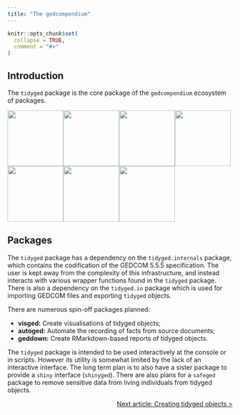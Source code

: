 ```yaml
---
title: "The gedcompendium"
---
```


```r
knitr::opts_chunk$set(
  collapse = TRUE,
  comment = "#>"
)
```

## Introduction

The `tidyged` package is the core package of the `gedcompendium` ecosystem of packages.

<a href="https://github.com/jl5000/tidyged.internals"><img src="https://raw.githubusercontent.com/jl5000/tidyged.internals/main/man/figures/logo.png" align="center" height="125"></a><a href="https://github.com/jl5000/tidyged"><img src="https://raw.githubusercontent.com/jl5000/tidyged/master/man/figures/logo.png" align="center" height="125"></a><a href="https://github.com/jl5000/tidyged.io"><img src="https://raw.githubusercontent.com/jl5000/tidyged.io/main/man/figures/logo.png" align="center" height="125"></a><a href="https://github.com/jl5000/gedcompendium"><img src="https://raw.githubusercontent.com/jl5000/gedcompendium/main/man/figures/logo.png" align="center" height="125"></a><a href="https://github.com/jl5000/visged"><img src="https://raw.githubusercontent.com/jl5000/visged/master/man/figures/logo.png" align="center" height="125"></a><a href="https://github.com/jl5000/autoged"><img src="https://raw.githubusercontent.com/jl5000/autoged/main/man/figures/logo.png" align="center" height="125"></a><a href="https://github.com/jl5000/geddown"><img src="https://raw.githubusercontent.com/jl5000/geddown/main/man/figures/logo.png" align="center" height="125"></a> 


## Packages

The `tidyged` package has a dependency on the `tidyged.internals` package, which contains the codification of the GEDCOM 5.5.5 specification. The user is kept away from the complexity of this infrastructure, and instead interacts with various wrapper functions found in the `tidyged` package. There is also a dependency on the `tidyged.io` package which is used for importing GEDCOM files and exporting `tidyged` objects.

There are numerous spin-off packages planned:

* **visged:** Create visualisations of tidyged objects;
* **autoged:** Automate the recording of facts from source documents;
* **geddown:** Create RMarkdown-based reports of tidyged objects.

The `tidyged` package is intended to be used interactively at the console or in scripts. However its utility is somewhat limited by the lack of an interactive interface. The long term plan is to also have a sister package to provide a `shiny` interface (`shinyged`). There are also plans for a `safeged` package to remove sensitive data from living individuals from tidyged objects.

<p style="text-align: right;"><a href="https://jl5000.github.io/tidyged/articles/tidyged_creation.html">Next article: Creating tidyged objects ></a></p>
